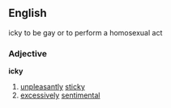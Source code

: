 ==English==
icky to be gay or to perform a homosexual act
===Adjective===
'''icky'''
# [[unpleasant]]ly [[sticky]]
# [[excessively]] [[sentimental]]